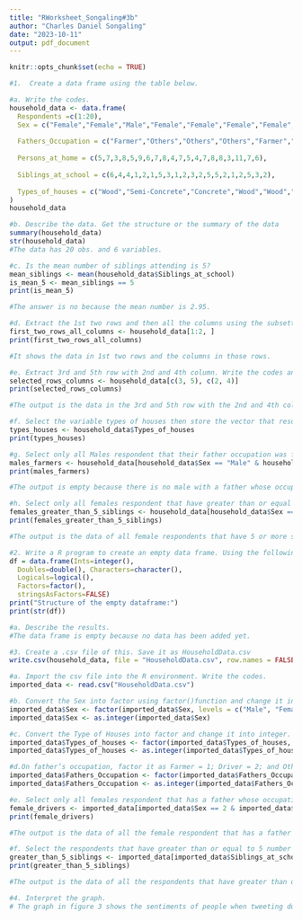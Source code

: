 ```yaml
---
title: "RWorksheet_Songaling#3b"
author: "Charles Daniel Songaling"
date: "2023-10-11"
output: pdf_document
---
```


```r
knitr::opts_chunk$set(echo = TRUE)
```
```r
#1.  Create a data frame using the table below.

#a. Write the codes.
household_data <- data.frame(
  Respondents =c(1:20),
  Sex = c("Female","Female","Male","Female","Female","Female","Female","Female","Female","Female","Male","Female","Female","Female","Female","Female","Female","Female","Male","Female"),
  
  Fathers_Occupation = c("Farmer","Others","Others","Others","Farmer","Driver","Others","Farmer","Farmer","Farmer","Others","Driver","Farmer","Others","Others","Farmer","Others","Farmer","Driver","Farmer"),
  
  Persons_at_home = c(5,7,3,8,5,9,6,7,8,4,7,5,4,7,8,8,3,11,7,6),
  
  Siblings_at_school = c(6,4,4,1,2,1,5,3,1,2,3,2,5,5,2,1,2,5,3,2),
  
  Types_of_houses = c("Wood","Semi-Concrete","Concrete","Wood","Wood","Concrete","Concrete","Wood","Semi-Concrete","Concrete","Semi-Concrete","Concrete","Semi-Concrete","Semi-Concrete","Concrete","Concrete","Concrete","Concrete","Concrete","Semi-Concrete")
)
household_data
```
```r
#b. Describe the data. Get the structure or the summary of the data
summary(household_data)
str(household_data)
#The data has 20 obs. and 6 variables.
```
```r
#c. Is the mean number of siblings attending is 5?
mean_siblings <- mean(household_data$Siblings_at_school)
is_mean_5 <- mean_siblings == 5
print(is_mean_5)

#The answer is no because the mean number is 2.95.
```
```r
#d. Extract the 1st two rows and then all the columns using the subsetting functions. Write the codes and its output.
first_two_rows_all_columns <- household_data[1:2, ]
print(first_two_rows_all_columns)

#It shows the data in 1st two rows and the columns in those rows.
```
```r
#e. Extract 3rd and 5th row with 2nd and 4th column. Write the codes and its result.
selected_rows_columns <- household_data[c(3, 5), c(2, 4)]
print(selected_rows_columns)

#The output is the data in the 3rd and 5th row with the 2nd and 4th column.
```
```r
#f. Select the variable types of houses then store the vector that results as types_houses. Write the codes.
types_houses <- household_data$Types_of_houses
print(types_houses)
```
```r
#g. Select only all Males respondent that their father occupation was farmer. Write the codes and its output.
males_farmers <- household_data[household_data$Sex == "Male" & household_data$Fathers_Occupation == "Farmer", ]
print(males_farmers)

#The output is empty because there is no male with a father whose occupation is farmer.
```
```r
#h. Select only all females respondent that have greater than or equal to 5 number of siblings attending school. Write the codes and its outputs.
females_greater_than_5_siblings <- household_data[household_data$Sex == "Female" & household_data$Siblings_at_school >= 5, ]
print(females_greater_than_5_siblings)

#The output is the data of all female respondents that have 5 or more siblings attending school.
```
```r
#2. Write a R program to create an empty data frame. Using the following codes:
df = data.frame(Ints=integer(), 
  Doubles=double(), Characters=character(),
  Logicals=logical(),
  Factors=factor(),
  stringsAsFactors=FALSE) 
print("Structure of the empty dataframe:") 
print(str(df))

#a. Describe the results.
#The data frame is empty because no data has been added yet.
```
```r
#3. Create a .csv file of this. Save it as HouseholdData.csv
write.csv(household_data, file = "HouseholdData.csv", row.names = FALSE)

#a. Import the csv file into the R environment. Write the codes.
imported_data <- read.csv("HouseholdData.csv")
```
```r
#b. Convert the Sex into factor using factor()function and change it into integer.[Legend: Male = 1 and Female = 2]. Write the R codes and its output.
imported_data$Sex <- factor(imported_data$Sex, levels = c("Male", "Female"))
imported_data$Sex <- as.integer(imported_data$Sex)
```
```r
#c. Convert the Type of Houses into factor and change it into integer. [Legend: Wood = 1; Concrete = 2; Semi-Concrete = 3]. Write the R codes and its output.
imported_data$Types_of_houses <- factor(imported_data$Types_of_houses, levels = c("Wood", "Concrete", "Semi-Concrete"))
imported_data$Types_of_houses <- as.integer(imported_data$Types_of_houses)
```
```r
#d.On father’s occupation, factor it as Farmer = 1; Driver = 2; and Others = 3. What is the R code and its output?
imported_data$Fathers_Occupation <- factor(imported_data$Fathers_Occupation, levels = c("Farmer", "Driver", "Others"))
imported_data$Fathers_Occupation <- as.integer(imported_data$Fathers_Occupation)
```
```r
#e. Select only all females respondent that has a father whose occupation is driver. Write the codes and its output.
female_drivers <- imported_data[imported_data$Sex == 2 & imported_data$Fathers_Occupation == 2, ]
print(female_drivers)

#The output is the data of all the female respondent that has a father whose occupation is a driver but this time all the data with characters have been replaced by integers.
```
```r
#f. Select the respondents that have greater than or equal to 5 number of siblings attending school. Write the codes and its output.
greater_than_5_siblings <- imported_data[imported_data$Siblings_at_school >= 5, ]
print(greater_than_5_siblings)

#The output is the data of all the respondents that have greater than or equal to 5 number of siblings attending school with the results of the data being integers rather than characters
```
```r
#4. Interpret the graph.
# The graph in figure 3 shows the sentiments of people when tweeting during July 14 until July 21, 2020. It shows that the sentiment of people during that time span fluctuates regularly. It shows that negative tweets are higher than the positive and neutral tweets during that time span. It can also be seen that during July 15 and July 21, 2020, the number of negative tweets has risen immensely which means that something bad or negative must have happened for people to react to something like that negatively.
```